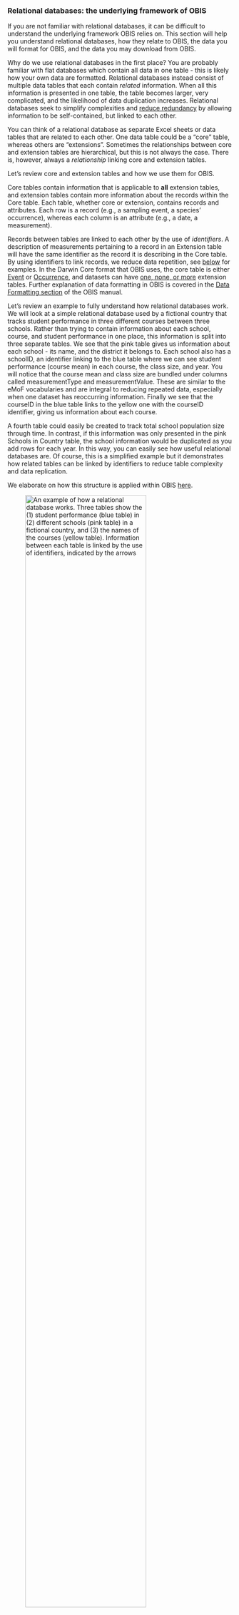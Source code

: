 ### Relational databases: the underlying framework of OBIS

If you are not familiar with relational databases, it can be difficult to understand the underlying framework OBIS relies on. This section will help you understand relational databases, how they relate to OBIS, the data you will format for OBIS, and the data you may download from OBIS.

Why do we use relational databases in the first place? You are probably familiar with flat databases which contain all data in one table - this is likely how your own data are formatted. Relational databases instead consist of multiple data tables that each contain _related_ information. When all this information is presented in one table, the table becomes larger, very complicated, and the likelihood of data duplication increases. Relational databases seek to simplify complexities and [reduce redundancy](relational_db.html#how-to-avoid-redundancy) by allowing information to be self-contained, but linked to each other.

You can think of a relational database as separate Excel sheets or data tables that are related to each other. One data table could be a “core” table, whereas others are “extensions”. Sometimes the relationships between core and extension tables are hierarchical, but this is not always the case. There is, however, always a _relationship_ linking core and extension tables.

Let's review core and extension tables and how we use them for OBIS.

Core tables contain information that is applicable to **all** extension tables, and extension tables contain more information about the records within the Core table. Each table, whether core or extension, contains records and attributes. Each row is a record (e.g., a sampling event, a species’ occurrence), whereas each column is an attribute (e.g., a date, a measurement).

Records between tables are linked to each other by the use of _identifiers_. A description of measurements pertaining to a record in an Extension table will have the same identifier as the record it is describing in the Core table. By using identifiers to link records, we reduce data repetition, see [below](relational_db.html#how-to-avoid-redundancy) for examples. In the Darwin Core format that OBIS uses, the core table is either [Event](https://manual.obis.org/data_format.html#when-to-use-event-core) or [Occurrence](https://manual.obis.org/data_format.html#when-to-use-occurrence-core), and datasets can have [one, none, or more](formatting.html#extensions-accepted-by-OBIS) extension tables. Further explanation of data formatting in OBIS is covered in the [Data Formatting section](formatting.html) of the OBIS manual.

Let’s review an example to fully understand how relational databases work. We will look at a simple relational database used by a fictional country that tracks student performance in three different courses between three schools. Rather than trying to contain information about each school, course, and student performance in one place, this information is split into three separate tables. We see that the pink table gives us information about each school - its name, and the district it belongs to. Each school also has a schoolID, an identifier linking to the blue table where we can see student performance (course mean) in each course, the class size, and year. You will notice that the course mean and class size are bundled under columns called measurementType and measurementValue. These are similar to the eMoF vocabularies and are integral to reducing repeated data, especially when one dataset has reoccurring information. Finally we see that the courseID in the blue table links to the yellow one with the courseID identifier, giving us information about each course.

A fourth table could easily be created to track total school population size through time. In contrast, if this information was only presented in the pink Schools in Country table, the school information would be duplicated as you add rows for each year. In this way, you can easily see how useful relational databases are. Of course, this is a simplified example but it demonstrates how related tables can be linked by identifiers to reduce table complexity and data replication.

We elaborate on how this structure is applied within OBIS [here](formatting.html#dataset-structure).

![_An example of how a relational database works. Three tables show the (1) student performance (blue table) in (2) different schools (pink table) in a fictional country, and (3) the names of the courses (yellow table). Information between each table is linked by the use of identifiers, indicated by the arrows_](images/relationalDB-updated.png){width=80%}

Note that when OBIS harvests data, datasets are flattened - i.e., all separate data tables are combined into one. This is the kind of file you will receive when you [download data from OBIS](access.html). The reason for this is that querying relational databases significantly reduces computational time, as opposed to querying a flat database. Relational databases also facilitate requests for subsets that meet particular criteria - e.g., all data from Norway for one species above a certain depth.

#### How to avoid redundancy

Avoiding redundancy and data duplication within your dataset is built into the OBIS data structure. Utilizing the ENV-DATA approach, which delineates relationships between the core table and extension tables, we can limit the repetition of data.

For example, let us consider the dates of a ship cruise where a series of bottom trawls were taken. The sampling information (e.g., date range, equipment used, etc.) for each species collected in these trawls is the same. Because of this, we know we are dealing with unique sampling events and thus we will use [Event core](format_event.html). So, our Event core table will contain all information related to the sampling events (e.g., date, location). Then, information pertaining to each collected species (e.g., abundance, biomass, sampling methods, etc.) will be placed in an extension, the (Extended)MeasurementOrFact table. Here, each measurement for each species and sample will occur on a separate record. These records will be linked to the correct sampling event in the Event core by an identifier - the eventID. If we were to put this data in one file, the fields related to date and location (e.g., eventDate, decimalLongitude, decimalLatitude, etc.) would be repeated for each species.

Let’s consider another example. If you took one temperature measurement from the water column where you took your sample, each species found in that sample would have the **same** temperature measurement. By linking such measurements to the _event_ instead of each _occurrence_, we are able to reduce the amount of data being repeated.

![_Example of how the sample data is distributed to Core and Extension tables, and how these tables are connected in OBIS_](images/OBIS-sampling-schema-example-update.png){width=80%}

An advantage of structuring data this way is that if any mistakes are made, you only need to correct it once! So you can see that using relational event structures (when applicable) in combination with extension files can really simplify and reduce the number of times data are repeated.

**Caveat:** However we would like to note that in some cases, data duplication may occur due to the star schema structure. For example, when publishing DNA-derived data, [Occurrence core will have to be used](https://docs.gbif.org/publishing-dna-derived-data/1.0/en/#data-packaging-and-mapping), which necessitates the repetition of event data for each occurrence record.
